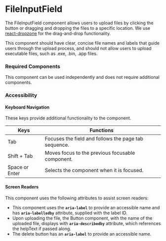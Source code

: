 
<Meta title="Components/FileInputField/FileInputField" />

# FileInputField

The FileInputField component allows users to upload files by clicking the button or dragging and dropping the files to a specific location. 
We use [react-dropzone](https://react-dropzone.js.org/) for the drag-and-drop functionality.

This component should have clear, concise file names and labels that guide users through the upload process, and should not allow users to upload executable files, such as .exe, .bin, .app files.

### Required Components

This component can be used independently and does not require additional components.

### Accessibility

#### Keyboard Navigation

These keys provide additional functionality to the component. 

| Keys | Functions |
| ---- | ---- |
| Tab | Focuses the field and follows the page tab sequence. |
| Shift + Tab | Moves focus to the previous focusable component. |
| Space or Enter | Selects the component when it is focused. |

#### Screen Readers

This component uses the following attributes to assist screen readers:
- This component uses the **`aria-label`** to provide an accessible name and has **`aria-labelledby`** attribute, supplied with the label ID.
- Upon uploading the file, the Button component, with the name of the uploaded file, displays with **`aria-describedby`** attribute, which references the helpText if passed along. 
- The delete button has an **`aria-label`** to provide an accessible name.